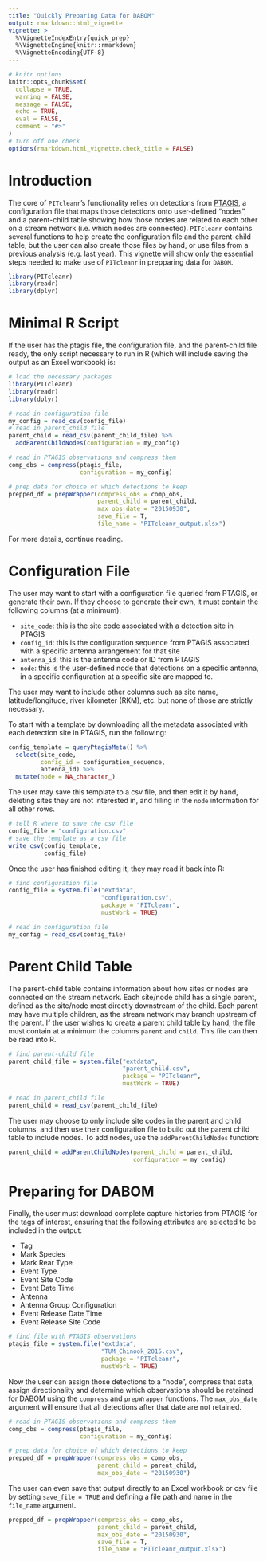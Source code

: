 ```yaml
---
title: "Quickly Preparing Data for DABOM"
output: rmarkdown::html_vignette
vignette: >
  %\VignetteIndexEntry{quick_prep}
  %\VignetteEngine{knitr::rmarkdown}
  %\VignetteEncoding{UTF-8}
---
```



```r
# knitr options
knitr::opts_chunk$set(
  collapse = TRUE,
  warning = FALSE,
  message = FALSE,
  echo = TRUE,
  eval = FALSE,
  comment = "#>"
)
# turn off one check
options(rmarkdown.html_vignette.check_title = FALSE) 
```

# Introduction

The core of `PITcleanr`'s functionality relies on detections from [PTAGIS](https://ptagis.org/), a configuration file that maps those detections onto user-defined "nodes", and a parent-child table showing how those nodes are related to each other on a stream network (i.e. which nodes are connected). `PITcleanr` contains several functions to help create the configuration file and the parent-child table, but the user can also create those files by hand, or use files from a previous analysis (e.g. last year). This vignette will show only the essential steps needed to make use of `PITcleanr` in prepparing data for `DABOM`. 

```r
library(PITcleanr)
library(readr)
library(dplyr)
```

# Minimal R Script

If the user has the ptagis file, the configuration file, and the parent-child file ready, the only script necessary to run in R (which will include saving the output as an Excel workbook) is:

```r
# load the necessary packages
library(PITcleanr)
library(readr)
library(dplyr)

# read in configuration file
my_config = read_csv(config_file)
# read in parent_child file
parent_child = read_csv(parent_child_file) %>%
  addParentChildNodes(configuration = my_config)

# read in PTAGIS observations and compress them
comp_obs = compress(ptagis_file,
                    configuration = my_config)

# prep data for choice of which detections to keep
prepped_df = prepWrapper(compress_obs = comp_obs,
                         parent_child = parent_child,
                         max_obs_date = "20150930",
                         save_file = T,
                         file_name = "PITcleanr_output.xlsx")
```

For more details, continue reading.

# Configuration File

The user may want to start with a configuration file queried from PTAGIS, or generate their own. If they choose to generate their own, it must contain the following columns (at a minimum):

* `site_code`: this is the site code associated with a detection site in PTAGIS
* `config_id`: this is the configuration sequence from PTAGIS associated with a specific antenna arrangement for that site
* `antenna_id`: this is the antenna code or ID from PTAGIS
* `node`: this is the user-defined node that detections on a specific antenna, in a specific configuration at a specific site are mapped to. 

The user may want to include other columns such as site name, latitude/longitude, river kilometer (RKM), etc. but none of those are strictly necessary.

To start with a template by downloading all the metadata associated with each detection site in PTAGIS, run the following:

```r
config_template = queryPtagisMeta() %>%
  select(site_code, 
         config_id = configuration_sequence,
         antenna_id) %>%
  mutate(node = NA_character_)
```

The user may save this template to a csv file, and then edit it by hand, deleting sites they are not interested in, and filling in the `node` information for all other rows.

```r
# tell R where to save the csv file
config_file = "configuration.csv"
# save the template as a csv file
write_csv(config_template,
          config_file)
```

Once the user has finished editing it, they may read it back into R:

```r
# find configuration file
config_file = system.file("extdata", 
                          "configuration.csv", 
                          package = "PITcleanr",
                          mustWork = TRUE)
```

```r
# read in configuration file
my_config = read_csv(config_file)
```

# Parent Child Table

The parent-child table contains information about how sites or nodes are connected on the stream network. Each site/node child has a single parent, defined as the site/node most directly downstream of the child. Each parent may have multiple children, as the stream network may branch upstream of the parent. If the user wishes to create a parent child table by hand, the file must contain at a minimum the columns `parent` and `child`. This file can then be read into R.

```r
# find parent-child file
parent_child_file = system.file("extdata", 
                                "parent_child.csv", 
                                package = "PITcleanr",
                                mustWork = TRUE)
```


```r
# read in parent_child file
parent_child = read_csv(parent_child_file)
```

The user may choose to only include site codes in the parent and child columns, and then use their configuration file to build out the parent child table to include nodes. To add nodes, use the `addParentChildNodes` function:

```r
parent_child = addParentChildNodes(parent_child = parent_child,
                                   configuration = my_config)
```

# Preparing for DABOM

Finally, the user must download complete capture histories from PTAGIS for the tags of interest, ensuring that the following attributes are selected to be included in the output:

* Tag
* Mark Species
* Mark Rear Type
* Event Type
* Event Site Code
* Event Date Time
* Antenna
* Antenna Group Configuration
* Event Release Date Time
* Event Release Site Code

```r
# find file with PTAGIS observations
ptagis_file = system.file("extdata", 
                          "TUM_Chinook_2015.csv", 
                          package = "PITcleanr",
                          mustWork = TRUE)
```

Now the user can assign those detections to a "node", compress that data, assign directionality and determine which observations should be retained for DABOM using the `compress` and `prepWrapper` functions. The `max_obs_date` argument will ensure that all detections after that date are not retained. 

```r
# read in PTAGIS observations and compress them
comp_obs = compress(ptagis_file,
                    configuration = my_config)

# prep data for choice of which detections to keep
prepped_df = prepWrapper(compress_obs = comp_obs,
                         parent_child = parent_child,
                         max_obs_date = "20150930")
```

The user can even save that output directly to an Excel workbook or csv file by setting `save_file = TRUE` and defining a file path and name in the `file_name` argument.

```r
prepped_df = prepWrapper(compress_obs = comp_obs,
                         parent_child = parent_child,
                         max_obs_date = "20150930",
                         save_file = T,
                         file_name = "PITcleanr_output.xlsx")
```

